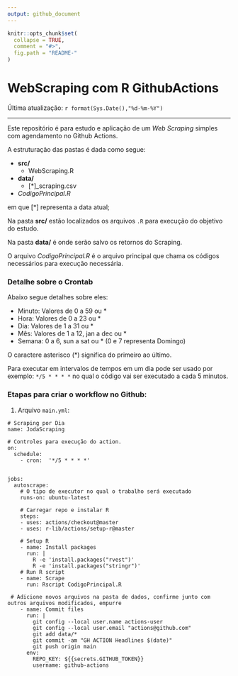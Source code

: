 ```yaml
---
output: github_document
---
```


```r
knitr::opts_chunk$set(
  collapse = TRUE, 
  comment = "#>",
  fig.path = "README-"  
)
```

# WebScraping com R GithubActions

Última atualização: `r format(Sys.Date(),"%d-%m-%Y")`


<hr/>


Este repositório é para estudo e aplicação de um *Web Scraping* simples com agendamento
no Github Actions.

A estruturação das pastas é dada como segue:

* **src/**
  * WebScraping.R
* **data/**
  * [*]_scraping.csv
* *CodigoPrincipal.R*
 
em que [*] representa a data atual;

Na pasta **src/** estão localizados os arquivos `.R` para execução do objetivo do estudo.

Na pasta **data/** é onde serão salvo os retornos do Scraping.

O arquivo *CodigoPrincipal.R* é o arquivo principal que chama os códigos necessários para execução necessária.

### Detalhe sobre o Crontab

Abaixo segue detalhes sobre eles:

* Minuto: Valores de 0 a 59 ou *
* Hora: Valores de 0 a 23 ou *
* Dia: Valores de 1 a 31 ou *
* Mês: Valores de 1 a 12, jan a dec ou *
* Semana: 0 a 6, sun a sat ou * (0 e 7 representa Domingo)

O caractere asterisco (*) significa do primeiro ao último.

Para executar em intervalos de tempos em um dia pode ser usado por exemplo:
`*/5 * * * *` no qual o código vai ser executado a cada 5 minutos.


### Etapas para criar o workflow no Github:

1. Arquivo `main.yml`:

```{}
# Scraping por Dia
name: JodaScraping

# Controles para execução do action.
on:
  schedule:
    - cron:  '*/5 * * * *'


jobs: 
  autoscrape:
    # O tipo de executor no qual o trabalho será executado
    runs-on: ubuntu-latest

    # Carregar repo e instalar R
    steps:
    - uses: actions/checkout@master
    - uses: r-lib/actions/setup-r@master

    # Setup R
    - name: Install packages
      run: |
        R -e 'install.packages("rvest")'
        R -e 'install.packages("stringr")'
    # Run R script
    - name: Scrape
      run: Rscript CodigoPrincipal.R
      
 # Adicione novos arquivos na pasta de dados, confirme junto com outros arquivos modificados, empurre
    - name: Commit files
      run: |
        git config --local user.name actions-user
        git config --local user.email "actions@github.com"
        git add data/*
        git commit -am "GH ACTION Headlines $(date)"
        git push origin main
      env:
        REPO_KEY: ${{secrets.GITHUB_TOKEN}}
        username: github-actions
```

